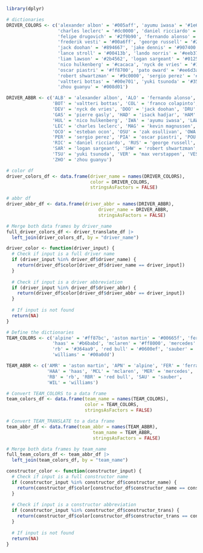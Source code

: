 ```r
library(dplyr)
```

```r
# dictionaries
DRIVER_COLORS <- c('alexander albon' = '#005aff', 'ayumu iwasa' = '#1e6176', 'carlos sainz' = '#ff8181',
                   'charles leclerc' = '#dc0000', 'daniel ricciardo' = '#2b4562', 'esteban ocon' = '#ff117c',
                   'felipe drugovich' = '#2f9b90', 'fernando alonso' = '#006f62', 'franco colapinto' = '#639aff',
                   'frederik vesti' = '#00a6ff', 'george russell' = '#24ffff', 'isack hadjar' = '#1e6176',
                   'jack doohan' = '#894667', 'jake dennis' = '#907400', 'kevin magnussen' = '#ffffff',
                   'lance stroll' = '#00413b', 'lando norris' = '#eeb370', 'lewis hamilton' = '#00d2be',
                   'liam lawson' = '#2b4562', 'logan sargeant' = '#012564', 'max verstappen' = '#fcd700',
                   'nico hulkenberg' = '#cacaca', 'nyck de vries' = '#1e3d61', 'oliver bearman' = '#c40000',
                   'oscar piastri' = '#ff8700', 'pato oward' = '#ee6d3a', 'pierre gasly' = '#fe86bc',
                   'robert shwartzman' = '#9c0000', 'sergio perez' = '#ffec7b', 'theo pourchaire' = '#004601',
                   'valtteri bottas' = '#00e701', 'yuki tsunoda' = '#356cac', 'zak osullivan' = '#1b3d97',
                   'zhou guanyu' = '#008d01')
```

```r
DRIVER_ABBR <- c('ALB' = 'alexander albon', 'ALO' = 'fernando alonso', 'BEA' = 'oliver bearman',
                 'BOT' = 'valtteri bottas', 'COL' = 'franco colapinto', 'DEN' = 'jake dennis',
                 'DEV' = 'nyck de vries', 'DOO' = 'jack doohan', 'DRU' = 'felipe drugovich',
                 'GAS' = 'pierre gasly', 'HAD' = 'isack hadjar', 'HAM' = 'lewis hamilton',
                 'HUL' = 'nico hulkenberg', 'IWA' = 'ayumu iwasa', 'LAW' = 'liam lawson',
                 'LEC' = 'charles leclerc', 'MAG' = 'kevin magnussen', 'NOR' = 'lando norris',
                 'OCO' = 'esteban ocon', 'OSU' = 'zak osullivan', 'OWA' = 'pato oward',
                 'PER' = 'sergio perez', 'PIA' = 'oscar piastri', 'POU' = 'theo pourchaire',
                 'RIC' = 'daniel ricciardo', 'RUS' = 'george russell', 'SAI' = 'carlos sainz',
                 'SAR' = 'logan sargeant', 'SHW' = 'robert shwartzman', 'STR' = 'lance stroll',
                 'TSU' = 'yuki tsunoda', 'VER' = 'max verstappen', 'VES' = 'frederik vesti',
                 'ZHO' = 'zhou guanyu')
```

```r
# color df
driver_colors_df <- data.frame(driver_name = names(DRIVER_COLORS),
                               color = DRIVER_COLORS,
                               stringsAsFactors = FALSE)

# abbr df
driver_abbr_df <- data.frame(driver_abbr = names(DRIVER_ABBR),
                                  driver_name = DRIVER_ABBR,
                                  stringsAsFactors = FALSE)

# Merge both data frames by driver_name
full_driver_colors_df <- driver_translate_df |>
  left_join(driver_colors_df, by = "driver_name")
```

```r
driver_color <- function(driver_input) {
  # Check if input is a full driver name
  if (driver_input %in% driver_df$driver_name) {
    return(driver_df$color[driver_df$driver_name == driver_input])
  }
  
  # Check if input is a driver abbreviation
  if (driver_input %in% driver_df$driver_abbr) {
    return(driver_df$color[driver_df$driver_abbr == driver_input])
  }
  
  # If input is not found
  return(NA)
}
```

```r
# Define the dictionaries
TEAM_COLORS <- c('alpine' = '#ff87bc', 'aston martin' = '#00665f', 'ferrari' = '#e8002d',
                 'haas' = '#b6babd', 'mclaren' = '#ff8000', 'mercedes' = '#27f4d2',
                 'rb' = '#364aa9', 'red bull' = '#0600ef', 'sauber' = '#00e700',
                 'williams' = '#00a0dd')

TEAM_ABBR <- c('AMR' = 'aston martin', 'APN' = 'alpine', 'FER' = 'ferrari',
               'HAA' = 'haas', 'MCL' = 'mclaren', 'MER' = 'mercedes', 
               'RB' = 'rb', 'RBR' = 'red bull', 'SAU' = 'sauber', 
               'WIL' = 'williams')
```

```r
# Convert TEAM_COLORS to a data frame
team_colors_df <- data.frame(team_name = names(TEAM_COLORS),
                             color = TEAM_COLORS,
                             stringsAsFactors = FALSE)

# Convert TEAM_TRANSLATE to a data frame
team_abbr_df <- data.frame(team_abbr = names(TEAM_ABBR),
                                team_name = TEAM_ABBR,
                                stringsAsFactors = FALSE)

# Merge both data frames by team_name
full_team_colors_df <- team_abbr_df |>
  left_join(team_colors_df, by = "team_name")
```

```r
constructor_color <- function(constructor_input) {
  # Check if input is a full constructor name
  if (constructor_input %in% constructor_df$constructor_name) {
    return(constructor_df$color[constructor_df$constructor_name == constructor_input])
  }
  
  # Check if input is a constructor abbreviation
  if (constructor_input %in% constructor_df$constructor_trans) {
    return(constructor_df$color[constructor_df$constructor_trans == constructor_input])
  }
  
  # If input is not found
  return(NA)
}
```


